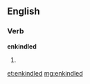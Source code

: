 ==English==

===Verb===
'''enkindled'''

# {{past of|[[enkindle]]}}

[[et:enkindled]]
[[mg:enkindled]]